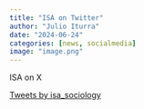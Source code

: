 ```yaml
---
title: "ISA on Twitter"
author: "Julio Iturra"
date: "2024-06-24"
categories: [news, socialmedia]
image: "image.png"
---
```


ISA on X

<a class="twitter-timeline" data-height="750" href="https://twitter.com/isa_sociology?ref_src=twsrc%5Etfw">Tweets by isa_sociology</a> <script async src="https://platform.twitter.com/widgets.js" charset="utf-8"></script>

